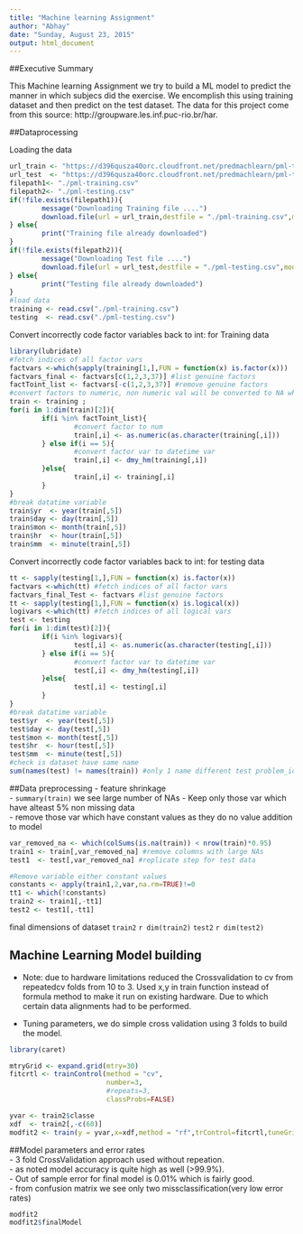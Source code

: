 ```yaml
---
title: "Machine learning Assignment"
author: "Abhay"
date: "Sunday, August 23, 2015"
output: html_document
---
```


##Executive Summary

This Machine learning Assignment we try to build a ML model to predict the manner in which subjecs did the exercise. We encomplish this using training dataset and then predict on the test dataset. The data for this project come from this source: http://groupware.les.inf.puc-rio.br/har.

##Dataprocessing

Loading the data  
```r
url_train <- "https://d396qusza40orc.cloudfront.net/predmachlearn/pml-training.csv"
url_test  <- "https://d396qusza40orc.cloudfront.net/predmachlearn/pml-testing.csv"
filepath1<- "./pml-training.csv"
filepath2<- "./pml-testing.csv"
if(!file.exists(filepath1)){
        message("Downloading Training file ....")
        download.file(url = url_train,destfile = "./pml-training.csv",mode="wb")
} else{
        print("Training file already downloaded")
}
if(!file.exists(filepath2)){
        message("Downloading Test file ....")
        download.file(url = url_test,destfile = "./pml-testing.csv",mode="wb")
} else{
        print("Testing file already downloaded")
}
#load data
training <- read.csv("./pml-training.csv")
testing  <- read.csv("./pml-testing.csv")

```

Convert incorrectly code factor variables back to int:  for Training data
```r
library(lubridate)
#fetch indices of all factor vars
factvars <-which(sapply(training[1,],FUN = function(x) is.factor(x))) 
factvars_final <- factvars[c(1,2,3,37)] #list genuine factors
factToint_list <- factvars[-c(1,2,3,37)] #remove genuine factors
#convert factors to numeric, non numeric val will be converted to NA which is fine.
train <- training ;
for(i in 1:dim(train)[2]){
        if(i %in% factToint_list){ 
                #convert factor to num
                train[,i] <- as.numeric(as.character(training[,i]))
        } else if(i == 5){
                #convert factor var to datetime var
                train[,i] <- dmy_hm(training[,i])
        }else{
                train[,i] <- training[,i]
        }
}
#break datatime variable
train$yr  <- year(train[,5])
train$day <- day(train[,5])
train$mon <- month(train[,5])
train$hr  <- hour(train[,5])
train$mm  <- minute(train[,5])  
```

Convert incorrectly code factor variables back to int:  for testing data  
```r
tt <- sapply(testing[1,],FUN = function(x) is.factor(x)) 
factvars <-which(tt) #fetch indices of all factor vars
factvars_final_Test <- factvars #list genuine factors
tt <- sapply(testing[1,],FUN = function(x) is.logical(x)) 
logivars <-which(tt) #fetch indices of all logical vars
test <- testing
for(i in 1:dim(test)[2]){
        if(i %in% logivars){
                test[,i] <- as.numeric(as.character(testing[,i]))
        } else if(i == 5){
                #convert factor var to datetime var
                test[,i] <- dmy_hm(testing[,i])
        }else{
                test[,i] <- testing[,i]
        }
}
#break datatime variable
test$yr  <- year(test[,5])
test$day <- day(test[,5])
test$mon <- month(test[,5])
test$hr  <- hour(test[,5])
test$mm  <- minute(test[,5])
#check is dataset have same name
sum(names(test) != names(train)) #only 1 name different test problem_id  
```

##Data preprocessing - feature shrinkage  
- `summary(train)` we see large number of NAs 
- Keep only those var which have alteast 5% non missing data  
- remove those var which have constant values as they do no value addition to model  

```r
var_removed_na <- which(colSums(is.na(train)) < nrow(train)*0.95)
train1 <- train[,var_removed_na] #remove columns with large NAs
test1  <- test[,var_removed_na] #replicate step for test data

#Remove variable either constant values
constants <- apply(train1,2,var,na.rm=TRUE)!=0
tt1 <- which(!constants)
train2 <- train1[,-tt1]
test2 <- test1[,-tt1]  
```

final dimensions of dataset `train2` `r dim(train2)` `test2` `r dim(test2)`

## Machine Learning Model building  

- Note: due to hardware limitations reduced the Crossvalidation to cv from repeatedcv
folds from 10 to 3. Used x,y in train function instead of formula method to make it run on existing hardware. Due to which certain data alignments had to be performed.

- Tuning parameters, we do simple cross validation using 3 folds to build the model.

```r
library(caret)

mtryGrid <- expand.grid(mtry=30)
fitcrtl <- trainControl(method = "cv",
                        number=3,
                        #repeats=3,
                        classProbs=FALSE)

yvar <- train2$classe
xdf  <- train2[,-c(60)]
modfit2 <- train(y = yvar,x=xdf,method = "rf",trControl=fitcrtl,tuneGrid=mtryGrid)
```

##Model parameters and error rates  
- 3 fold CrossValidation approach used without repeation.  
- as noted model accuracy is quite high as well (>99.9%).  
- Out of sample error for final model is 0.01% which is fairly good.  
- from confusion matrix we see only two missclassification(very low error rates)  

```r
modfit2  
modfit2$finalModel  
```  